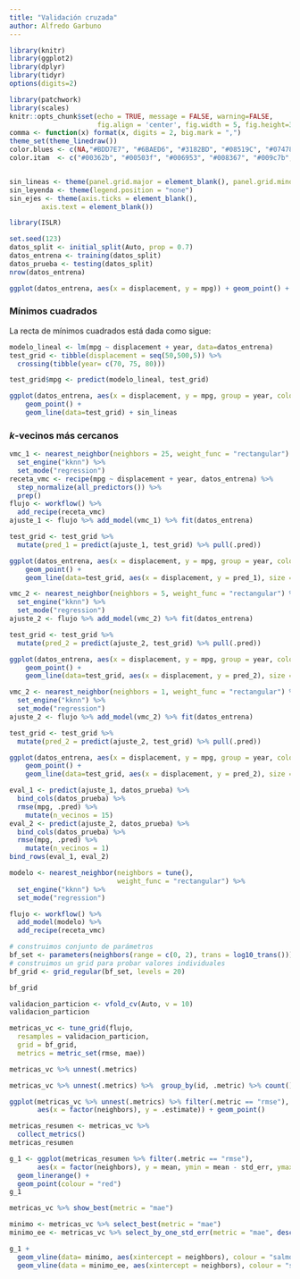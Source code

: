 ```yaml
---
title: "Validación cruzada"
author: Alfredo Garbuno
---
```




```r
library(knitr)
library(ggplot2)
library(dplyr)
library(tidyr)
options(digits=2)

library(patchwork)
library(scales)
knitr::opts_chunk$set(echo = TRUE, message = FALSE, warning=FALSE, 
                      fig.align = 'center', fig.width = 5, fig.height=3, cache = TRUE)
comma <- function(x) format(x, digits = 2, big.mark = ",")
theme_set(theme_linedraw())
color.blues <- c(NA,"#BDD7E7", "#6BAED6", "#3182BD", "#08519C", "#074789", "#063e77", "#053464")
color.itam  <- c("#00362b", "#00503f", "#006953", "#008367", "#009c7b", "#00b68f")


sin_lineas <- theme(panel.grid.major = element_blank(), panel.grid.minor = element_blank())
sin_leyenda <- theme(legend.position = "none")
sin_ejes <- theme(axis.ticks = element_blank(), 
        axis.text = element_blank())
```

```r
library(ISLR)

set.seed(123)
datos_split <- initial_split(Auto, prop = 0.7)
datos_entrena <- training(datos_split)
datos_prueba <- testing(datos_split)
nrow(datos_entrena)

ggplot(datos_entrena, aes(x = displacement, y = mpg)) + geom_point() + sin_lineas
```

### Mínimos cuadrados

La recta de mínimos cuadrados está dada como sigue:

```r

modelo_lineal <- lm(mpg ~ displacement + year, data=datos_entrena)
test_grid <- tibble(displacement = seq(50,500,5)) %>% 
  crossing(tibble(year= c(70, 75, 80)))

test_grid$mpg <- predict(modelo_lineal, test_grid)

ggplot(datos_entrena, aes(x = displacement, y = mpg, group = year, colour = year)) + 
    geom_point() +
    geom_line(data=test_grid) + sin_lineas
```


### $k$-vecinos más cercanos


```r
vmc_1 <- nearest_neighbor(neighbors = 25, weight_func = "rectangular") %>% 
  set_engine("kknn") %>% 
  set_mode("regression")
receta_vmc <- recipe(mpg ~ displacement + year, datos_entrena) %>% 
  step_normalize(all_predictors()) %>% 
  prep()
flujo <- workflow() %>% 
  add_recipe(receta_vmc) 
ajuste_1 <- flujo %>% add_model(vmc_1) %>% fit(datos_entrena)
```


```r
test_grid <- test_grid %>% 
  mutate(pred_1 = predict(ajuste_1, test_grid) %>% pull(.pred))

ggplot(datos_entrena, aes(x = displacement, y = mpg, group = year, colour = year)) +
    geom_point() +
    geom_line(data=test_grid, aes(x = displacement, y = pred_1), size = 1.1) + sin_lineas
```


```r
vmc_2 <- nearest_neighbor(neighbors = 5, weight_func = "rectangular") %>% 
  set_engine("kknn") %>% 
  set_mode("regression")
ajuste_2 <- flujo %>% add_model(vmc_2) %>% fit(datos_entrena)

test_grid <- test_grid %>% 
  mutate(pred_2 = predict(ajuste_2, test_grid) %>% pull(.pred))

ggplot(datos_entrena, aes(x = displacement, y = mpg, group = year, colour = year)) +
    geom_point() +
    geom_line(data=test_grid, aes(x = displacement, y = pred_2), size = 1.1) + sin_lineas
```

```r
vmc_2 <- nearest_neighbor(neighbors = 1, weight_func = "rectangular") %>% 
  set_engine("kknn") %>% 
  set_mode("regression")
ajuste_2 <- flujo %>% add_model(vmc_2) %>% fit(datos_entrena)

test_grid <- test_grid %>% 
  mutate(pred_2 = predict(ajuste_2, test_grid) %>% pull(.pred))

ggplot(datos_entrena, aes(x = displacement, y = mpg, group = year, colour = year)) +
    geom_point() +
    geom_line(data=test_grid, aes(x = displacement, y = pred_2), size = 1.1) + sin_lineas
```

```r
eval_1 <- predict(ajuste_1, datos_prueba) %>% 
  bind_cols(datos_prueba) %>% 
  rmse(mpg, .pred) %>% 
    mutate(n_vecinos = 15) 
eval_2 <- predict(ajuste_2, datos_prueba) %>% 
  bind_cols(datos_prueba) %>% 
  rmse(mpg, .pred) %>% 
    mutate(n_vecinos = 1) 
bind_rows(eval_1, eval_2)
```

```r
modelo <- nearest_neighbor(neighbors = tune(), 
                           weight_func = "rectangular") %>% 
  set_engine("kknn") %>% 
  set_mode("regression")

flujo <- workflow() %>% 
  add_model(modelo) %>% 
  add_recipe(receta_vmc)
```

```r
# construimos conjunto de parámetros
bf_set <- parameters(neighbors(range = c(0, 2), trans = log10_trans()))
# construimos un grid para probar valores individuales
bf_grid <- grid_regular(bf_set, levels = 20)

bf_grid
```

```r
validacion_particion <- vfold_cv(Auto, v = 10)
validacion_particion
```

```r
metricas_vc <- tune_grid(flujo,
  resamples = validacion_particion,
  grid = bf_grid,
  metrics = metric_set(rmse, mae)) 

metricas_vc %>% unnest(.metrics)
```



```r
metricas_vc %>% unnest(.metrics) %>%  group_by(id, .metric) %>% count()
```

```r
ggplot(metricas_vc %>% unnest(.metrics) %>% filter(.metric == "rmse"), 
       aes(x = factor(neighbors), y = .estimate)) + geom_point()
```

```r
metricas_resumen <- metricas_vc %>% 
  collect_metrics()
metricas_resumen
```

```r
g_1 <- ggplot(metricas_resumen %>% filter(.metric == "rmse"), 
       aes(x = factor(neighbors), y = mean, ymin = mean - std_err, ymax = mean + std_err)) +
  geom_linerange() +
  geom_point(colour = "red")
g_1
```

```r
metricas_vc %>% show_best(metric = "mae")
```

```r
minimo <- metricas_vc %>% select_best(metric = "mae")
minimo_ee <- metricas_vc %>% select_by_one_std_err(metric = "mae", desc(neighbors))
```


```r
g_1 +
  geom_vline(data= minimo, aes(xintercept = neighbors), colour = "salmon") +
  geom_vline(data = minimo_ee, aes(xintercept = neighbors), colour = "salmon")
```

